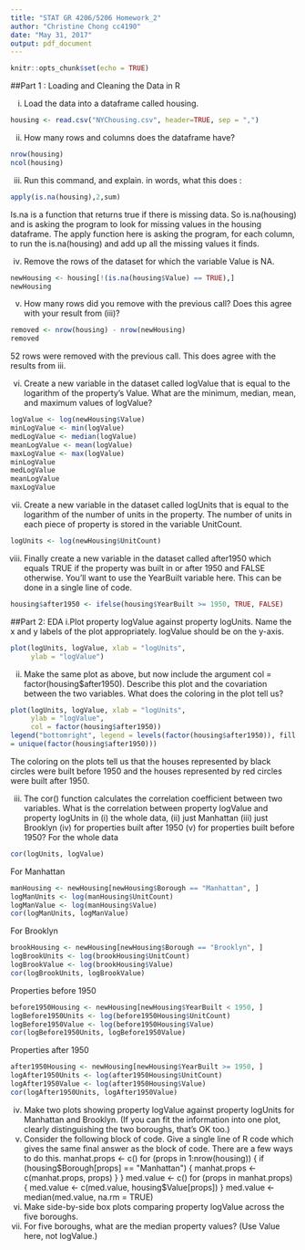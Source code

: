 ```yaml
---
title: "STAT GR 4206/5206 Homework_2"
author: "Christine Chong cc4190"
date: "May 31, 2017"
output: pdf_document
---
```


```r
knitr::opts_chunk$set(echo = TRUE)
```

##Part 1 : Loading and Cleaning the Data in R

  i. Load the data into a dataframe called housing.
  
```r
housing <- read.csv("NYChousing.csv", header=TRUE, sep = ",")
```
    
  ii. How many rows and columns does the dataframe have?
  
```r
nrow(housing)
ncol(housing)
```

  iii. Run this command, and explain. in words, what this does :
  
```r
apply(is.na(housing),2,sum)
```
  
  Is.na is a function that returns true if there is missing data. So is.na(housing) and is asking the program to look for missing values in the housing dataframe. The apply function here is asking the program, for each column, to run the is.na(housing) and add up all the missing values it finds. 
  
  iv. Remove the rows of the dataset for which the variable Value is NA.
  
```r
newHousing <- housing[!(is.na(housing$Value) == TRUE),]
newHousing
```
  
  v. How many rows did you remove with the previous call? Does this agree with your result from (iii)?
  
```r
removed <- nrow(housing) - nrow(newHousing)
removed
```
 
  52 rows were removed with the previous call. This does agree with the results from iii.
 
  vi. Create a new variable in the dataset called logValue that is equal to the logarithm of the property's Value. What are the minimum, median, mean, and maximum values of logValue?
  
```r
logValue <- log(newHousing$Value)
minLogValue <- min(logValue)
medLogValue <- median(logValue)
meanLogValue <- mean(logValue)
maxLogValue <- max(logValue)
minLogValue
medLogValue
meanLogValue
maxLogValue
```

  vii. Create a new variable in the dataset called logUnits that is equal to the logarithm of the number of units in the property. The number of units in each piece of property is stored in the variable UnitCount.
  
```r
logUnits <- log(newHousing$UnitCount)
```
 
  viii. Finally create a new variable in the dataset called after1950 which equals TRUE if the property was built in or after 1950 and FALSE otherwise. You'll want to use the YearBuilt variable here. This can be done in a single line of code.
  
```r
housing$after1950 <- ifelse(housing$YearBuilt >= 1950, TRUE, FALSE)

```

##Part 2: EDA
  i.Plot property logValue against property logUnits. Name the x and y labels of the
plot appropriately. logValue should be on the y-axis.
```r
plot(logUnits, logValue, xlab = "logUnits", 
     ylab = "logValue")
```
  ii. Make the same plot as above, but now include the argument col = factor(housing$after1950).
Describe this plot and the covariation between the two variables. What does the coloring
in the plot tell us?
```r
plot(logUnits, logValue, xlab = "logUnits", 
     ylab = "logValue",
     col = factor(housing$after1950))
legend("bottomright", legend = levels(factor(housing$after1950)), fill
= unique(factor(housing$after1950)))
```
  The coloring on the plots tell us that the houses represented by black circles were built before 1950 and the houses represented by red circles were built after 1950.

  iii. The cor() function calculates the correlation coefficient between two variables. What
is the correlation between property logValue and property logUnits in (i) the whole
data, (ii) just Manhattan (iii) just Brooklyn (iv) for properties built after 1950 (v) for
properties built before 1950?
  For the whole data
  
```r
cor(logUnits, logValue)
```
  For Manhattan
  
```r
manHousing <- newHousing[newHousing$Borough == "Manhattan", ]
logManUnits <- log(manHousing$UnitCount)
logManValue <- log(manHousing$Value)
cor(logManUnits, logManValue)

```
  For Brooklyn
  
```r
brookHousing <- newHousing[newHousing$Borough == "Brooklyn", ]
logBrookUnits <- log(brookHousing$UnitCount)
logBrookValue <- log(brookHousing$Value)
cor(logBrookUnits, logBrookValue)
```
  Properties before 1950
  
```r
before1950Housing <- newHousing[newHousing$YearBuilt < 1950, ]
logBefore1950Units <- log(before1950Housing$UnitCount)
logBefore1950Value <- log(before1950Housing$Value)
cor(logBefore1950Units, logBefore1950Value)
```


  Properties after 1950
  
```r
after1950Housing <- newHousing[newHousing$YearBuilt >= 1950, ]
logAfter1950Units <- log(after1950Housing$UnitCount)
logAfter1950Value <- log(after1950Housing$Value)
cor(logAfter1950Units, logAfter1950Value)
```
  iv. Make two plots showing property logValue against property logUnits for Manhattan
and Brooklyn. (If you can fit the information into one plot, clearly distinguishing the
two boroughs, that's OK too.)
  v.  Consider the following block of code. Give a single line of R code which gives the same
final answer as the block of code. There are a few ways to do this.
manhat.props <- c()
for (props in 1:nrow(housing)) {
if (housing$Borough[props] == "Manhattan") {
manhat.props <- c(manhat.props, props)
}
}
med.value <- c()
for (props in manhat.props) {
med.value <- c(med.value, housing$Value[props])
}
med.value <- median(med.value, na.rm = TRUE)
  vi. Make side-by-side box plots comparing property logValue across the five boroughs.
  vii. For five boroughs, what are the median property values? (Use Value here, not logValue.)
